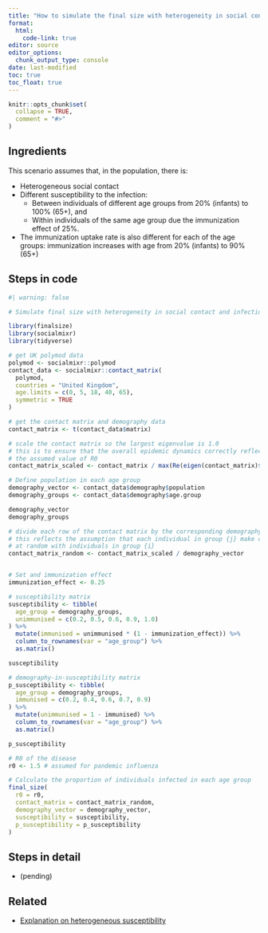 ```yaml
---
title: "How to simulate the final size with heterogeneity in social contact and infection susceptibility?"
format: 
  html:
    code-link: true
editor: source
editor_options: 
  chunk_output_type: console
date: last-modified
toc: true
toc_float: true
---
```


```r
knitr::opts_chunk$set(
  collapse = TRUE,
  comment = "#>"
)
```

## Ingredients

This scenario assumes that, in the population, there is: 

- Heterogeneous social contact
- Different susceptibility to the infection:
  - Between individuals of different age groups from 20% (infants) to 100% (65+), and
  - Within individuals of the same age group due the immunization effect of 25%.
- The immunization uptake rate is also different for each of the age groups: immunization increases with age from 20% (infants) to 90% (65+)

## Steps in code

```r
#| warning: false

# Simulate final size with heterogeneity in social contact and infection susceptibility

library(finalsize)
library(socialmixr)
library(tidyverse)

# get UK polymod data
polymod <- socialmixr::polymod
contact_data <- socialmixr::contact_matrix(
  polymod,
  countries = "United Kingdom",
  age.limits = c(0, 5, 18, 40, 65),
  symmetric = TRUE
)

# get the contact matrix and demography data
contact_matrix <- t(contact_data$matrix)

# scale the contact matrix so the largest eigenvalue is 1.0
# this is to ensure that the overall epidemic dynamics correctly reflect
# the assumed value of R0
contact_matrix_scaled <- contact_matrix / max(Re(eigen(contact_matrix)$values))

# Define population in each age group
demography_vector <- contact_data$demography$population
demography_groups <- contact_data$demography$age.group

demography_vector
demography_groups

# divide each row of the contact matrix by the corresponding demography
# this reflects the assumption that each individual in group {j} make contacts
# at random with individuals in group {i}
contact_matrix_random <- contact_matrix_scaled / demography_vector


# Set and immunization effect
immunization_effect <- 0.25

# susceptibility matrix
susceptibility <- tibble(
  age_group = demography_groups,
  unimmunised = c(0.2, 0.5, 0.6, 0.9, 1.0)
) %>%
  mutate(immunised = unimmunised * (1 - immunization_effect)) %>%
  column_to_rownames(var = "age_group") %>%
  as.matrix()

susceptibility

# demography-in-susceptibility matrix
p_susceptibility <- tibble(
  age_group = demography_groups,
  immunised = c(0.2, 0.4, 0.6, 0.7, 0.9)
) %>%
  mutate(unimmunised = 1 - immunised) %>%
  column_to_rownames(var = "age_group") %>%
  as.matrix()

p_susceptibility

# R0 of the disease
r0 <- 1.5 # assumed for pandemic influenza

# Calculate the proportion of individuals infected in each age group
final_size(
  r0 = r0,
  contact_matrix = contact_matrix_random,
  demography_vector = demography_vector,
  susceptibility = susceptibility,
  p_susceptibility = p_susceptibility
)
```

## Steps in detail

- (pending)

## Related

- [Explanation on heterogeneous susceptibility](https://epiverse-trace.github.io/finalsize/articles/varying_susceptibility.html#primer-on-heterogeneous-susceptibility)
